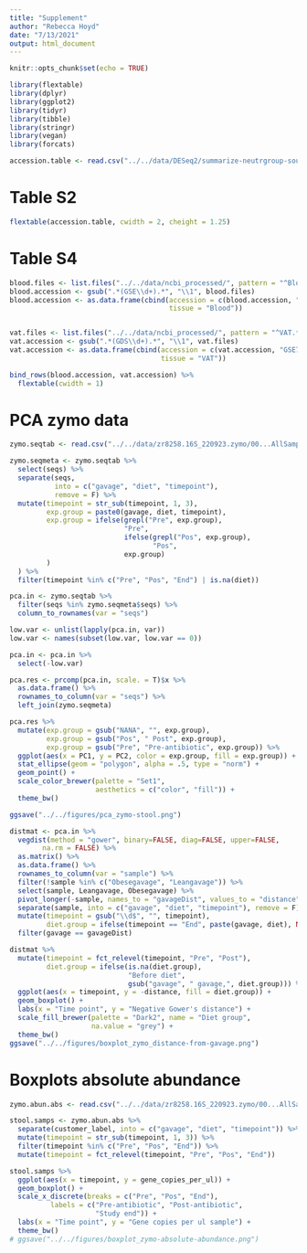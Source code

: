 ```yaml
---
title: "Supplement"
author: "Rebecca Hoyd"
date: "7/13/2021"
output: html_document
---
```


```r
knitr::opts_chunk$set(echo = TRUE)

library(flextable)
library(dplyr)
library(ggplot2)
library(tidyr)
library(tibble)
library(stringr)
library(vegan)
library(forcats)
```


```r
accession.table <- read.csv("../../data/DESeq2/summarize-neutrgroup-sources.csv", stringsAsFactors = F)
```

# Table S2

```r
flextable(accession.table, cwidth = 2, cheight = 1.25)
```

# Table S4

```r
blood.files <- list.files("../../data/ncbi_processed/", pattern = "^Blood.*.txt")
blood.accession <- gsub(".*(GSE\\d+).*", "\\1", blood.files)
blood.accession <- as.data.frame(cbind(accession = c(blood.accession, "GSE19790"),
                                       tissue = "Blood"))


vat.files <- list.files("../../data/ncbi_processed/", pattern = "^VAT.*.txt")
vat.accession <- gsub(".*(GDS\\d+).*", "\\1", vat.files)
vat.accession <- as.data.frame(cbind(accession = c(vat.accession, "GSE71415"),
                                     tissue = "VAT"))
```

```r
bind_rows(blood.accession, vat.accession) %>%
  flextable(cwidth = 1)
```

# PCA zymo data

```r
zymo.seqtab <- read.csv("../../data/zr8258.16S_220923.zymo/00...AllSamples.Bac16Sv34/DADA2_ASV_Distribution/ASV_Abundance_Table.csv")

zymo.seqmeta <- zymo.seqtab %>%
  select(seqs) %>%
  separate(seqs, 
           into = c("gavage", "diet", "timepoint"),
           remove = F) %>%
  mutate(timepoint = str_sub(timepoint, 1, 3),
         exp.group = paste0(gavage, diet, timepoint),
         exp.group = ifelse(grepl("Pre", exp.group),
                            "Pre", 
                            ifelse(grepl("Pos", exp.group),
                                   "Pos",
                            exp.group)
         )
  ) %>%
  filter(timepoint %in% c("Pre", "Pos", "End") | is.na(diet)) 

pca.in <- zymo.seqtab %>%
  filter(seqs %in% zymo.seqmeta$seqs) %>%
  column_to_rownames(var = "seqs")

low.var <- unlist(lapply(pca.in, var))
low.var <- names(subset(low.var, low.var == 0))

pca.in <- pca.in %>%
  select(-low.var)

pca.res <- prcomp(pca.in, scale. = T)$x %>%
  as.data.frame() %>%
  rownames_to_column(var = "seqs") %>%
  left_join(zymo.seqmeta)

pca.res %>%
  mutate(exp.group = gsub("NANA", "", exp.group),
         exp.group = gsub("Pos", " Post", exp.group),
         exp.group = gsub("Pre", "Pre-antibiotic", exp.group)) %>%
  ggplot(aes(x = PC1, y = PC2, color = exp.group, fill = exp.group)) +
  stat_ellipse(geom = "polygon", alpha = .5, type = "norm") +
  geom_point() +
  scale_color_brewer(palette = "Set1",
                     aesthetics = c("color", "fill")) +
  theme_bw()

ggsave("../../figures/pca_zymo-stool.png")
```

```r
distmat <- pca.in %>%
  vegdist(method = "gower", binary=FALSE, diag=FALSE, upper=FALSE,
        na.rm = FALSE) %>%
  as.matrix() %>%
  as.data.frame() %>%
  rownames_to_column(var = "sample") %>%
  filter(!sample %in% c("Obesegavage", "Leangavage")) %>%
  select(sample, Leangavage, Obesegavage) %>%
  pivot_longer(-sample, names_to = "gavageDist", values_to = "distance") %>%
  separate(sample, into = c("gavage", "diet", "timepoint"), remove = F) %>%
  mutate(timepoint = gsub("\\d$", "", timepoint),
         diet.group = ifelse(timepoint == "End", paste(gavage, diet), NA)) %>%
  filter(gavage == gavageDist)

distmat %>%
  mutate(timepoint = fct_relevel(timepoint, "Pre", "Post"),
         diet.group = ifelse(is.na(diet.group),
                             "Before diet",
                             gsub("gavage", " gavage,", diet.group))) %>%
  ggplot(aes(x = timepoint, y = -distance, fill = diet.group)) +
  geom_boxplot() +
  labs(x = "Time point", y = "Negative Gower's distance") +
  scale_fill_brewer(palette = "Dark2", name = "Diet group",
                    na.value = "grey") +
  theme_bw()
ggsave("../../figures/boxplot_zymo_distance-from-gavage.png")
```

# Boxplots absolute abundance

```r
zymo.abun.abs <- read.csv("../../data/zr8258.16S_220923.zymo/00...AllSamples.Bac16Sv34/Sample_Information/absolute.abundance.csv")

stool.samps <- zymo.abun.abs %>%
  separate(customer_label, into = c("gavage", "diet", "timepoint")) %>%
  mutate(timepoint = str_sub(timepoint, 1, 3)) %>%
  filter(timepoint %in% c("Pre", "Pos", "End")) %>%
  mutate(timepoint = fct_relevel(timepoint, "Pre", "Pos", "End"))

stool.samps %>%
  ggplot(aes(x = timepoint, y = gene_copies_per_ul)) +
  geom_boxplot() +
  scale_x_discrete(breaks = c("Pre", "Pos", "End"),
          labels = c("Pre-antibiotic", "Post-antibiotic", 
                     "Study end")) +
  labs(x = "Time point", y = "Gene copies per ul sample") +
  theme_bw()
# ggsave("../../figures/boxplot_zymo-absolute-abundance.png")
```